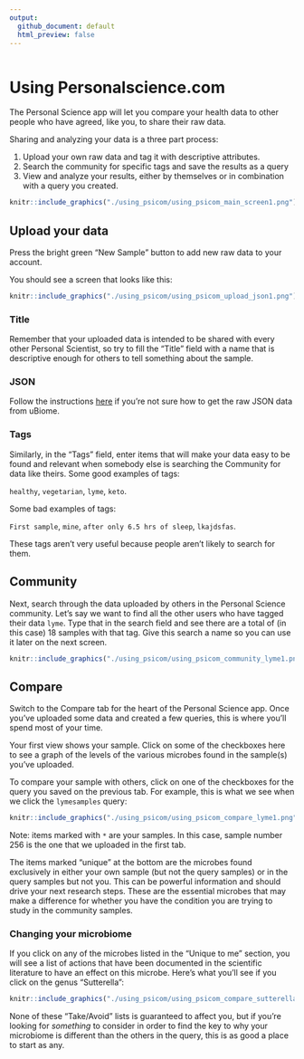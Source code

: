 ```yaml
---
output:
  github_document: default
  html_preview: false
---
```

```r
```


# Using Personalscience.com {#using_psicom}

The Personal Science app will let you compare your health data to other people who have agreed, like you, to share their raw data.

Sharing and analyzing your data is a three part process:

1. Upload your own raw data and tag it with descriptive attributes.
2. Search the community for specific tags and save the results as a query
3. View and analyze your results, either by themselves or in combination with a query you created.

```r
knitr::include_graphics("./using_psicom/using_psicom_main_screen1.png")

```

## Upload your data

Press the bright green "New Sample" button to add new raw data to your account.

You should see a screen that looks like this:

```r
knitr::include_graphics("./using_psicom/using_psicom_upload_json1.png")

```

### Title

Remember that your uploaded data is intended to be shared with every other Personal Scientist, so try to fill the "Title" field with a name that is descriptive enough for others to tell something about the sample. 


### JSON

Follow the instructions [here](https://github.com/personalscience/public/blob/master/docs/how-to-download-ubiome-json.md) if you're not sure how to get the raw JSON data from uBiome.


### Tags

Similarly, in the "Tags" field, enter items that will make your data easy to be found and relevant when somebody else is searching the Community for data like theirs. Some good examples of tags:

  `healthy`, `vegetarian`, `lyme`, `keto`.

Some bad examples of tags:

`First sample`, `mine`, `after only 6.5 hrs of sleep`, `lkajdsfas`.

These tags aren't very useful because people aren't likely to search for them.

## Community

Next, search through the data uploaded by others in the Personal Science community. Let's say we want to find all the other users who have tagged their data `lyme`. Type that in the search field and see there are a total of (in this case) 18 samples with that tag. Give this search a name so you can use it later on the next screen.

```r
knitr::include_graphics("./using_psicom/using_psicom_community_lyme1.png")

```


## Compare

Switch to the Compare tab for the heart of the Personal Science app. Once you've uploaded some data and created a few queries, this is where you'll spend most of your time.

Your first view shows your sample. Click on some of the checkboxes here to see a graph of the levels of the various microbes found in the sample(s) you've uploaded.

To compare your sample with others, click on one of the checkboxes for the query you saved on the previous tab. For example, this is what we see when we click the `lymesamples` query:


```r
knitr::include_graphics("./using_psicom/using_psicom_compare_lyme1.png")

```

Note: items marked with `*` are your samples. In this case, sample number 256 is the one that we uploaded in the first tab.

The items marked "unique" at the bottom are the microbes found exclusively in either your own sample (but not the query samples) or in the query samples but not you. This can be powerful information and should drive your next research steps. These are the essential microbes that may make a difference for whether you have the condition you are trying to study in the community samples. 

### Changing your microbiome

If you click on any of the microbes listed in the "Unique to me" section, you will see a list of actions that have been documented in the scientific literature to have an effect on this microbe. Here's what you'll see if you click on the genus "Sutterella":


```r
knitr::include_graphics("./using_psicom/using_psicom_compare_sutterella1.png")

```

None of these "Take/Avoid" lists is guaranteed to affect you, but if you're looking for _something_ to consider in order to find the key to why your microbiome is different than the others in the query, this is as good a place to start as any.

